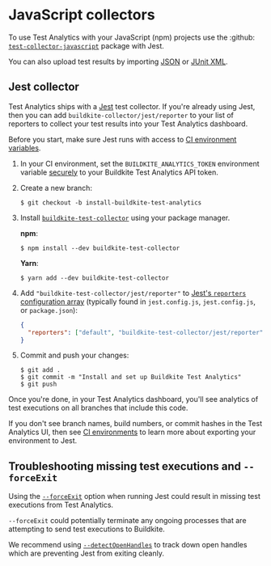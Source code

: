 # JavaScript collectors

To use Test Analytics with your JavaScript (npm) projects use the :github: [`test-collector-javascript`](https://github.com/buildkite/test-collector-javascript) package with Jest.

You can also upload test results by importing [JSON](/docs/test-analytics/importing-json) or [JUnit XML](/docs/test-analytics/importing-junit-xml).


## Jest collector

Test Analytics ships with a [Jest](https://jestjs.io/) test collector.
If you're already using Jest, then you can add `buildkite-collector/jest/reporter` to your list of reporters to collect your test results into your Test Analytics dashboard.

Before you start, make sure Jest runs with access to [CI environment variables](/docs/test-analytics/ci-environments).

1. In your CI environment, set the `BUILDKITE_ANALYTICS_TOKEN` environment variable [securely](/docs/pipelines/secrets) to your Buildkite Test Analytics API token.

1. Create a new branch:

    ```
    $ git checkout -b install-buildkite-test-analytics
    ```

1. Install [`buildkite-test-collector`](https://www.npmjs.com/package/buildkite-test-collector) using your package manager.

    **npm**:

    ```shell
    $ npm install --dev buildkite-test-collector
    ```

    **Yarn**:

    ```shell
    $ yarn add --dev buildkite-test-collector
    ```

1. Add `"buildkite-test-collector/jest/reporter"` to [Jest's `reporters` configuration array](https://jestjs.io/docs/configuration#reporters-arraymodulename--modulename-options) (typically found in `jest.config.js`, `jest.config.js`, or `package.json`):

    ```json
    {
      "reporters": ["default", "buildkite-test-collector/jest/reporter"]
    }
    ```

1. Commit and push your changes:

     ```shell
     $ git add .
     $ git commit -m "Install and set up Buildkite Test Analytics"
     $ git push
     ```

Once you're done, in your Test Analytics dashboard, you'll see analytics of test executions on all branches that include this code.

If you don't see branch names, build numbers, or commit hashes in the Test Analytics UI, then see [CI environments](/docs/test-analytics/ci-environments) to learn more about exporting your environment to Jest.

## Troubleshooting missing test executions and `--forceExit`

Using the [`--forceExit`](https://jestjs.io/docs/cli#--forceexit) option when running Jest could result in missing test executions from Test Analytics.

`--forceExit` could potentially terminate any ongoing processes that are attempting to send test executions to Buildkite.

We recommend using [`--detectOpenHandles`](https://jestjs.io/docs/cli#--detectopenhandles) to track down open handles which are preventing Jest from exiting cleanly.

